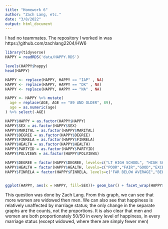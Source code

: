 ```yaml
---
title: "Homework 6"
author: "Zach Lang, etc."
date: "3/8/2022"
output: html_document
---
```


I had no teammates. The repository I worked in was https://github.com/zachlang2204/HW6

```r
library(tidyverse)
HAPPY = readRDS('data/HAPPY.RDS')

levels(HAPPY$happy)
head(HAPPY)

HAPPY <- replace(HAPPY, HAPPY == "IAP" , NA)
HAPPY <- replace(HAPPY, HAPPY == "DK" , NA)
HAPPY <- replace(HAPPY, HAPPY == "NA" , NA)

HAPPY <- HAPPY %>% mutate(
  age = replace(AGE, AGE == "89 AND OLDER", 89),
  age = as.numeric(age)
) %>% select(-AGE)

HAPPY$HAPPY = as.factor(HAPPY$HAPPY)
HAPPY$SEX = as.factor(HAPPY$SEX)
HAPPY$MARITAL = as.factor(HAPPY$MARITAL)
HAPPY$DEGREE = as.factor(HAPPY$DEGREE)
HAPPY$FINRELA = as.factor(HAPPY$FINRELA)
HAPPY$HEALTH = as.factor(HAPPY$HEALTH)
HAPPY$PARTYID = as.factor(HAPPY$PARTYID)
HAPPY$POLVIEWS = as.factor(HAPPY$POLVIEWS)

HAPPY$DEGREE = factor(HAPPY$DEGREE, levels=c("LT HIGH SCHOOL", "HIGH SCHOOL", "JUNIOR COLLEGE", "BACHELOR", "GRADUATE"))
HAPPY$HEALTH = factor(HAPPY$HEALTH, levels=c("POOR","FAIR","GOOD","EXCELLENT"))
HAPPY$FINRELA = factor(HAPPY$FINRELA, levels=c("FAR BELOW AVERAGE","BELOW AVERAGE","AVERAGE","ABOVE AVERAGE","FAR ABOVE AVERAGE"))


ggplot(HAPPY, aes(x = HAPPY, fill=SEX))+ geom_bar() + facet_wrap(HAPPY$MARITAL) +coord_flip()

```


This question was done by Zach Lang. From this graph, we can see that more women are widowed then men. We can also see that happiness is relatively unaffected by marriage status; the only change in the separate graphs are the counts, not the proportions. It is also clear that men and women are both proportionately 50/50 in every level of happiness, in every marriage status (except widowed, where there are simply fewer men)
